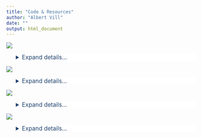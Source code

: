 ```yaml
---
title: "Code & Resources"
author: "Albert Vill"
date: ""
output: html_document
---
```

[![](https://github-readme-stats.vercel.app/api/pin/?username=acvill&repo=CRISPRviewR&bg_color=21436e&text_color=ededed&title_color=30ff53&hide_border=true&icon_color=ededed)](https://github.com/acvill/CRISPRviewR)

<details>
  <summary>Expand details...</summary>

[minCED](https://github.com/ctSkennerton/minced) (**Min**ing **C**RISPRs in **E**nvironmental **D**atasets) is a program used by [prokka](https://github.com/tseemann/prokka) and other pipelines for the annotation of CRISPRs in metagenomic assemblies. However, manually parsing the output of minCED for interesting CRISPRs is tedious, and comparing CRISPRs across samples is difficult because of differences in array assembly and orientation. CRISPRviewR attempts to address this issue by associating CRISPR arrays by shared consensus repeat sequences, permitting clustering and visualization of spacers between metagenomic assemblies. This package also includes a function to [fix truncated repeats](https://albertvill.com/posts/crt_repeats/). Check out the [CRISPRviewR vignette](https://albertvill.com/CRISPRviewR-vignette.html) for use cases and example plots.

<center>

![Example output from CRISPRviewR](/img/about/CRISPR23_oralmicrobiomes_numbers_bgwhite.svg "CRISPR arrays"){ width=90% }

</center>
</details>

[![](https://github-readme-stats.vercel.app/api/pin/?username=acvill&repo=bracken_plot&bg_color=21436e&text_color=ededed&title_color=30ff53&hide_border=true&icon_color=ededed)](https://github.com/acvill/bracken_plot)

<details>
  <summary>Expand details...</summary>

As a graduate student studying metagenomics, I frequently use Derrick Wood's [Kraken2](https://doi.org/10.1186/s13059-019-1891-0) software for accurate and lightning-fast classification of short reads. [Bracken](https://doi.org/10.7717/peerj-cs.104) is complimentary software that uses Kraken reports to produce genus- and species-level abundance estimates. Often, a first step in metagenomic analysis is examining the distribution of different organisms across samples. To that end, I've created a [simple shiny app](https://acvill.shinyapps.io/bracken_plot/) for quick, customizable plotting of taxonomic structures encoded in multi-sample Bracken reports. 

<center>

![Example output from the bracken_plot app showing genus-level relative abudance across oral microbiome samples. Don't mind the human read contamination!](/img/about/bracken_barplot.png "Bracken bar plot"){ width=75% }

</center>
</details>

[![](https://github-readme-stats.vercel.app/api/pin/?username=acvill&repo=nodeSeqs&bg_color=21436e&text_color=ededed&title_color=30ff53&hide_border=true&icon_color=ededed)](https://github.com/acvill/nodeSeqs)

<details>
  <summary>Expand details...</summary>

`nodeSeqs.sh` takes in a [**G**raphical **F**ragment **A**ssembly file](http://gfa-spec.github.io/GFA-spec/GFA1.html) and outputs sequences proximal to high-degree nodes. In the language of GFA, this script looks for *segments* that have a large number of *links*, and then filters those segments by *k*-mer coverage to preclude hits that are poorly assembled due to low coverage. The resulting .fasta can then be fed into your favorite sequence alignment software.  

For an example application of this script, please see my blog post: [***Lost at the crossroads: genes at the nodes of short-read assembly graphs***](https://albertvill.com/posts/nodeseqs_oral/).

<center>

![A partial Bandage graph for a plasmidome assembly shows segments connected by links](/img/about/bandage_sub.svg "Bandage Graph"){ width=90% }

</center>
</details>

[![](https://github-readme-stats.vercel.app/api/pin/?username=acvill&repo=findMotifs&bg_color=21436e&text_color=ededed&title_color=30ff53&hide_border=true&icon_color=ededed)](https://github.com/acvill/findMotifs)

<details>
  <summary>Expand details...</summary>
  
To understand the genetic context and biological relevance of DNA motifs, it's often valuable to analyze their distribution and sequence conservation. Many programs exist for both the identification of novel motifs and the scoring of known motifs, though few of these tools work out-of-the-box for highly fragmented bacterial genomes. To address this, I've written findMotifs.R -- an easy-to-implement R script to find and score short sequences using position-frequency matrices (PFMs). Given a set of contigs and a list of PFMs, this script returns an easy-to-parse table containing the sequence, score, and strand-wise position of each match above a user-defined threshold. findMotifs.R requires R version 4.0 and three packages: Biostrings, optparse, and stringr.

<center>

![findmotifs.R is invoked from the command line with user inputs. Progress for each motif prints to the console.](/img/about/findmotifs2.PNG "command line screenshot of findMotifs in action"){ width=90% }

</center>
</details>

<style>
p.caption {
  font-size: 0.9em;
  text-align: center;
  color: #7f1cad;
  margin-right: 10%;
  margin-left: 10%;
}
details > summary {
  font-size: 1.1em;
  padding: 0px;
  background-color: #FFFFFF;
  border: none;
  box-shadow: 0px 0px 0px #bbbbbb;
  cursor: pointer;
  margin-left: 5%;
  color: #21436e;
  border-radius: 5px;
}
</style>

